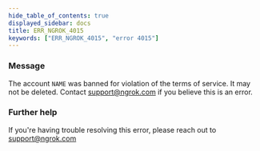 ```yaml
---
hide_table_of_contents: true
displayed_sidebar: docs
title: ERR_NGROK_4015
keywords: ["ERR_NGROK_4015", "error 4015"]
---
```


### Message

The account `NAME` was banned for violation of the terms of service. It may not be deleted. Contact support@ngrok.com if you believe this is an error.

### Further help

If you're having trouble resolving this error, please reach out to [support@ngrok.com](mailto:support@ngrok.com?subject=Help%20with%20ERR_NGROK_4015)
